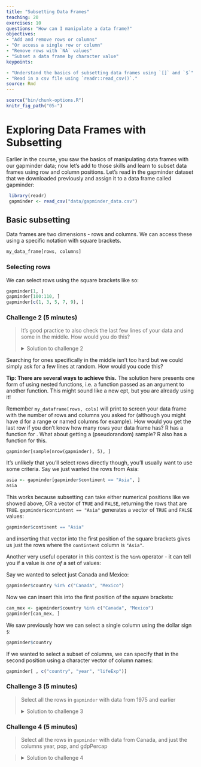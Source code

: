 ```yaml
---
title: "Subsetting Data Frames"
teaching: 20
exercises: 10
questions: "How can I manipulate a data frame?"
objectives:
- "Add and remove rows or columns"
- "Or access a single row or column"
- "Remove rows with `NA` values"
- "Subset a data frame by character value"
keypoints:

- "Understand the basics of subsetting data frames using `[]` and `$`"
- "Read in a csv file using `readr::read_csv()`."
source: Rmd
---
```


```r
source("bin/chunk-options.R")
knitr_fig_path("05-")
```


# Exploring Data Frames with Subsetting

Earlier in the course, you saw the basics of manipulating data frames with our gapminder data;
now let's add to those skills and learn to subset data frames using row and column positions. Let's read in the
gapminder dataset that we downloaded previously and assign it to a data frame called gapminder:

```r
 library(readr)
 gapminder <- read_csv("data/gapminder_data.csv")
```

## Basic subsetting

Data frames are two dimensions - rows and columns. We can access these using a 
specific notation with square brackets.

```r
my_data_frame[rows, columns]
```

### Selecting rows

We can select rows using the square brackets like so:

```r
gapminder[1, ]
gapminder[100:110, ]
gapminder[c(1, 3, 5, 7, 9), ]
```

### Challenge 2 (5 minutes)
>
> It's good practice to also check the last few lines of your data and some in the middle. How would you do this?
>
>
> <details>
> 
> <summary>
> Solution to challenge 2
> </summary>
> 
> Use your knowledge of the dataset to choose some rows in the middle and at the end. 
>```{r}
>nrow(gapminder)
>gapminder[c(700, 750, 800),]
>gapminder[1700:1704,]
>```
>
>
> <br />
>To check the last few lines it's relatively simple as R already has a function for this:
>
>```{r}
>tail(gapminder)
>tail(gapminder, n = 15)
>```
></details>

Searching for ones specifically in the middle isn't too hard but we could simply ask for a few lines at random. How would you code this?

::: {.rmdtip}

**Tip: There are several ways to achieve this.**
The solution here presents one form of using nested functions, i.e. a function passed as an argument to another function. This might sound like a new ept, but you are already using it!

Remember `my_dataframe[rows, cols]` will print to screen your data frame with the number of rows and columns you asked for (although you might have d for a range or named columns for example). How would you get the last row if you don't know how many rows your data frame has? R has a function for . What about getting a (pseudorandom) sample? R also has a function for this.

~~~
gapminder[sample(nrow(gapminder), 5), ]
~~~

:::

It's unlikely that you'll select rows directly though, you'll usually want 
to use some criteria. Say we just wanted the rows from Asia:

```r
asia <- gapminder[gapminder$continent == "Asia", ]
asia
```

This works because subsetting can take either numerical positions like we showed
above, OR a vector of `TRUE` and `FALSE`, returning the rows that are `TRUE`.
`gapminder$contintent == "Asia"` generates a vector of `TRUE` and `FALSE`
values:

```r
gapminder$continent == "Asia"
```

and inserting that vector into the first position of the square brackets
gives us just the rows where the `contintent` column is `"Asia"`.

Another very useful operator in this context is the `%in%` operator - it can 
tell you if a value is _one of_ a set of values:

Say we wanted to select just Canada and Mexico:

```r
gapminder$country %in% c("Canada", "Mexico")
```

Now we can insert this into the first position of the square brackets:

```r
can_mex <- gapminder$country %in% c("Canada", "Mexico")
gapminder[can_mex, ]
```

We saw previously how we can select a single column using the dollar sign `$`:

```r
gapminder$country
```

If we wanted to select a subset of columns, we can specify that in the second 
position using a character vector of column names:

```r
gapminder[ , c("country", "year", "lifeExp")]
```


### Challenge 3 (5 minutes)
> Select all the rows in `gapminder` with data from 1975 and earlier
>
> <details>
> 
> <summary>
> Solution to challenge 3
> </summary>
> 
> <br />
> ```{r}
> gapminder[gapminder$year <= 1975, ]
> ```
> </details>


### Challenge 4 (5 minutes)

> Select all the rows in `gapminder` with data from Canada, and just the columns
> year, pop, and gdpPercap

> <details>
> 
> <summary>
> Solution to challenge 4
> </summary>
> 
> <br />
> ```{r}
> gapminder[gapminder$country == "Canada", c("year", "pop", "gdpPercap")]
> ```
> </details>
>

